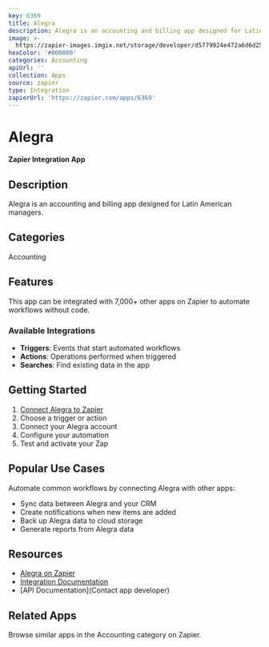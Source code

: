 ```yaml
---
key: 6369
title: Alegra
description: Alegra is an accounting and billing app designed for Latin American managers.
image: >-
  https://zapier-images.imgix.net/storage/developer/d5779924e472a6d6d2554707363a3dc2_2.png?auto=format%2Ccompress&ixlib=python-3.0.0&q=50
hexColor: '#000000'
categories: Accounting
apiUrl: ''
collection: Apps
source: zapier
type: Integration
zapierUrl: 'https://zapier.com/apps/6369'
---
```

# Alegra

**Zapier Integration App**

## Description

Alegra is an accounting and billing app designed for Latin American managers.

## Categories

Accounting

## Features

This app can be integrated with 7,000+ other apps on Zapier to automate workflows without code.

### Available Integrations

- **Triggers**: Events that start automated workflows
- **Actions**: Operations performed when triggered
- **Searches**: Find existing data in the app

## Getting Started

1. [Connect Alegra to Zapier](https://zapier.com/apps/6369)
2. Choose a trigger or action
3. Connect your Alegra account
4. Configure your automation
5. Test and activate your Zap

## Popular Use Cases

Automate common workflows by connecting Alegra with other apps:

- Sync data between Alegra and your CRM
- Create notifications when new items are added
- Back up Alegra data to cloud storage
- Generate reports from Alegra data

## Resources

- [Alegra on Zapier](https://zapier.com/apps/6369)
- [Integration Documentation](https://zapier.com/apps/6369/integrations)
- [API Documentation](Contact app developer)

## Related Apps

Browse similar apps in the Accounting category on Zapier.

